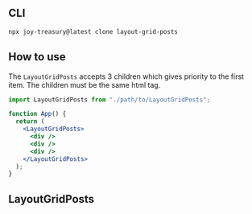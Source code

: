 
<Meta title="Layout/Grid/Posts" />

## CLI

```sh
npx joy-treasury@latest clone layout-grid-posts
```

## How to use

The `LayoutGridPosts` accepts 3 children which gives priority to the first item. The children must be the same html tag.

```jsx
import LayoutGridPosts from "./path/to/LayoutGridPosts";

function App() {
  return (
    <LayoutGridPosts>
      <div />
      <div />
      <div />
    </LayoutGridPosts>
  );
}
```

## LayoutGridPosts

<Source code={raw} language="tsx" />
